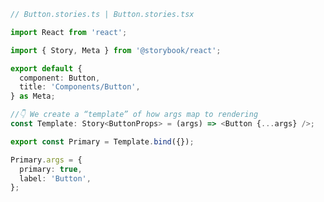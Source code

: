 ```ts
// Button.stories.ts | Button.stories.tsx

import React from 'react';

import { Story, Meta } from '@storybook/react';

export default {
  component: Button,
  title: 'Components/Button',
} as Meta;

//👇 We create a “template” of how args map to rendering
const Template: Story<ButtonProps> = (args) => <Button {...args} />;

export const Primary = Template.bind({});

Primary.args = {
  primary: true,
  label: 'Button',
};
```